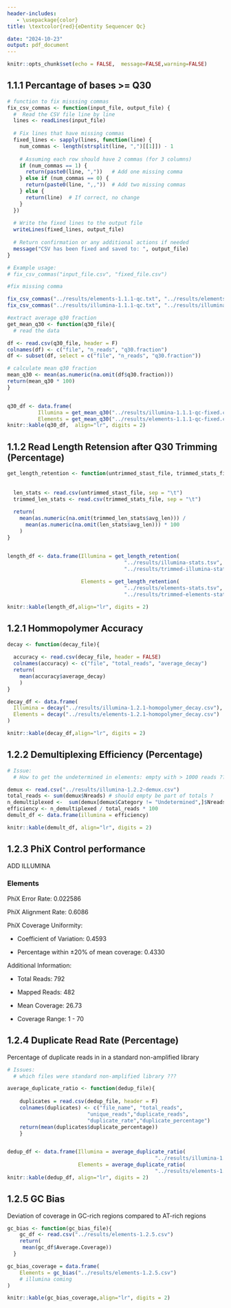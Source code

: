 ---
header-includes:
   - \usepackage{color}
title: \textcolor{red}{eDentity Sequencer Qc}

date: "2024-10-23"
output: pdf_document
---

```{r setup, include=FALSE}
knitr::opts_chunk$set(echo = FALSE,  message=FALSE,warning=FALSE)
```


## 1.1.1 Percantage of bases >= Q30 
```{r}

# function to fix misssing commas
fix_csv_commas <- function(input_file, output_file) {
  #  Read the CSV file line by line
  lines <- readLines(input_file)
  
  # Fix lines that have missing commas
  fixed_lines <- sapply(lines, function(line) {
    num_commas <- length(strsplit(line, ",")[[1]]) - 1
    
    # Assuming each row should have 2 commas (for 3 columns)
    if (num_commas == 1) {
      return(paste0(line, ","))   # Add one missing comma
    } else if (num_commas == 0) {
      return(paste0(line, ",,"))  # Add two missing commas
    } else {
      return(line)  # If correct, no change
    }
  })
  
  # Write the fixed lines to the output file
  writeLines(fixed_lines, output_file)
  
  # Return confirmation or any additional actions if needed
  message("CSV has been fixed and saved to: ", output_file)
}

# Example usage:
# fix_csv_commas("input_file.csv", "fixed_file.csv")

#fix missing comma

fix_csv_commas("../results/elements-1.1.1-qc.txt", "../results/elements-1.1.1-qc-fixed.csv")
fix_csv_commas("../results/illumina-1.1.1-qc.txt", "../results/illumina-1.1.1-qc-fixed.csv")


```


```{r}

#extract average q30 fraction
get_mean_q30 <- function(q30_file){
  # read the data

df <- read.csv(q30_file, header = F)
colnames(df) <- c("file", "n_reads", "q30.fraction")
df <- subset(df, select = c("file", "n_reads", "q30.fraction"))

# calculate mean q30 fraction
mean_q30 <- mean(as.numeric(na.omit(df$q30.fraction)))
return(mean_q30 * 100)
}


q30_df <- data.frame(
          Illumina = get_mean_q30("../results/illumina-1.1.1-qc-fixed.csv"),
          Elements = get_mean_q30("../results/elements-1.1.1-qc-fixed.csv"))
knitr::kable(q30_df,  align="lr", digits = 2)
```


## 1.1.2 Read Length Retension after Q30 Trimming (Percentage)
```{r}
get_length_retention <- function(untrimmed_stast_file, trimmed_stats_file) {
  
  
  len_stats <- read.csv(untrimmed_stast_file, sep = "\t")
  trimmed_len_stats <- read.csv(trimmed_stats_file, sep = "\t")
  
  return(
    mean(as.numeric(na.omit(trimmed_len_stats$avg_len))) / 
      mean(as.numeric(na.omit(len_stats$avg_len))) * 100
    )
}


length_df <- data.frame(Illumina = get_length_retention(
                                      "../results/illumina-stats.tsv",
                                      "../results/trimmed-illumina-stats.tsv"),
                        
                        Elements = get_length_retention(
                                      "../results/elements-stats.tsv",
                                      "../results/trimmed-elements-stats.tsv"))

knitr::kable(length_df,align="lr", digits = 2)
```


## 1.2.1 Hommopolymer Accuracy
```{r}
decay <- function(decay_file){
  
  accuracy <- read.csv(decay_file, header = FALSE)
  colnames(accuracy) <- c("file", "total_reads", "average_decay")
  return(
    mean(accuracy$average_decay)
    )
}

decay_df <- data.frame(
  Illumina = decay("../results/illumina-1.2.1-homopolymer_decay.csv"),
  Elements = decay("../results/elements-1.2.1-homopolymer_decay.csv")
)

knitr::kable(decay_df,align="lr", digits = 2)
```
## 1.2.2 Demultiplexing Efficiency (Percentage)

```{r}
# Issue:
  # How to get the undetermined in elements: empty with > 1000 reads ??

demux <- read.csv("../results/illumina-1.2.2-demux.csv")
total_reads <- sum(demux$Nreads) # should empty be part of totals ?
n_demultiplexed <-  sum(demux[demux$Category != "Undetermined",]$Nreads)
efficiency <- n_demultiplexed / total_reads * 100
demult_df <- data.frame(illumina = efficiency)

knitr::kable(demult_df, align="lr", digits = 2)
```

## 1.2.3 PhiX Control performance

ADD ILLUMINA

### Elements


PhiX Error Rate: 0.022586

PhiX Alignment Rate: 0.6086

PhiX Coverage Uniformity:

  - Coefficient of Variation: 0.4593
  
  - Percentage within ±20% of mean coverage: 0.4330

Additional Information:

  - Total Reads: 792
  
  - Mapped Reads: 482
  
  - Mean Coverage: 26.73
  
  - Coverage Range: 1 - 70


## 1.2.4 Duplicate Read Rate (Percentage)
Percentage of duplicate reads in in a standard non-amplified library

```{r}

# Issues:
  # which files were standard non-amplified library ???

average_duplicate_ratio <- function(dedup_file){
  
    duplicates = read.csv(dedup_file, header = F)
    colnames(duplicates) <- c("file_name", "total_reads",
                          "unique_reads","duplicate_reads",
                          "duplicate_rate","duplicate_percentage")
    return(mean(duplicates$duplicate_percentage))
    }


dedup_df <- data.frame(Illumina = average_duplicate_ratio(
                                                "../results/illumina-1.2.4-dedup.csv"),
                       Elements = average_duplicate_ratio(
                                                "../results/elements-1.2.4-dedup.csv"))
knitr::kable(dedup_df, align="lr", digits = 2)
```

## 1.2.5 GC Bias 
Deviation of coverage in GC-rich regions compared to AT-rich regions

```{r}
gc_bias <- function(gc_bias_file){
    gc_df <- read.csv("../results/elements-1.2.5.csv")
    return(
     mean(gc_df$Average.Coverage))
  }

gc_bias_coverage = data.frame(
    Elements = gc_bias("../results/elements-1.2.5.csv")
    # illumina coming
)

knitr::kable(gc_bias_coverage,align="lr", digits = 2)
```









